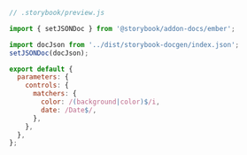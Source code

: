 ```js
// .storybook/preview.js

import { setJSONDoc } from '@storybook/addon-docs/ember';

import docJson from '../dist/storybook-docgen/index.json';
setJSONDoc(docJson);

export default {
  parameters: {
    controls: {
      matchers: {
        color: /(background|color)$/i,
        date: /Date$/,
      },
    },
  },
};
```